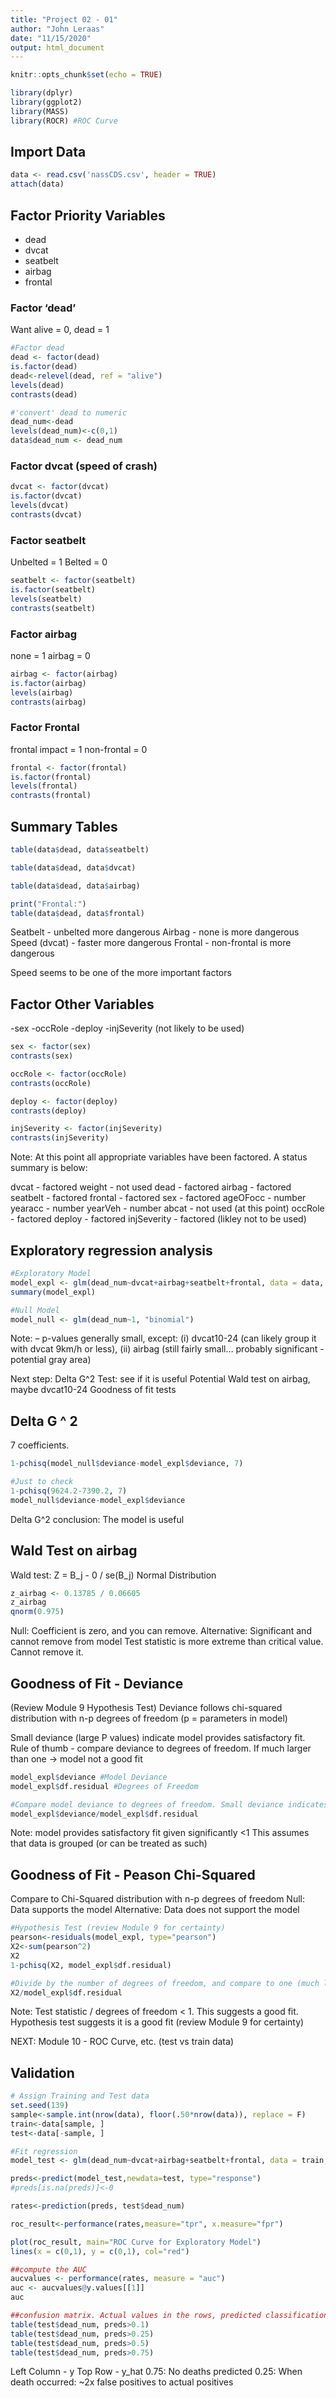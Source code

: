 ---
title: "Project 02 - 01"
author: "John Leraas"
date: "11/15/2020"
output: html_document
---

```{r setup, include=FALSE}
knitr::opts_chunk$set(echo = TRUE)

library(dplyr)
library(ggplot2)
library(MASS)
library(ROCR) #ROC Curve
```

## Import Data

```{r}
data <- read.csv('nassCDS.csv', header = TRUE)
attach(data)
```

## Factor Priority Variables
- dead
- dvcat
- seatbelt
- airbag
- frontal

### Factor 'dead'
Want alive = 0, dead = 1

```{r}
#Factor dead
dead <- factor(dead)
is.factor(dead)
dead<-relevel(dead, ref = "alive") 
levels(dead)
contrasts(dead)

#'convert' dead to numeric
dead_num<-dead
levels(dead_num)<-c(0,1)
data$dead_num <- dead_num


```
### Factor dvcat (speed of crash)

```{r}
dvcat <- factor(dvcat)
is.factor(dvcat)
levels(dvcat)
contrasts(dvcat)
```
### Factor seatbelt
Unbelted = 1
Belted = 0
```{r}
seatbelt <- factor(seatbelt)
is.factor(seatbelt)
levels(seatbelt)
contrasts(seatbelt)
```

### Factor airbag
none = 1
airbag = 0
```{r}
airbag <- factor(airbag)
is.factor(airbag)
levels(airbag)
contrasts(airbag)
```

### Factor Frontal
frontal impact = 1
non-frontal = 0
```{r}
frontal <- factor(frontal)
is.factor(frontal)
levels(frontal)
contrasts(frontal)
```

## Summary Tables

```{r}
table(data$dead, data$seatbelt)

table(data$dead, data$dvcat)

table(data$dead, data$airbag)

print("Frontal:")
table(data$dead, data$frontal)
```

Seatbelt - unbelted more dangerous
Airbag - none is more dangerous
Speed (dvcat) - faster more dangerous
Frontal - non-frontal is more dangerous

Speed seems to be one of the more important factors


## Factor Other Variables
-sex
-occRole
-deploy
-injSeverity (not likely to be used)

```{r}
sex <- factor(sex)
contrasts(sex)

occRole <- factor(occRole)
contrasts(occRole)

deploy <- factor(deploy)
contrasts(deploy)

injSeverity <- factor(injSeverity)
contrasts(injSeverity)

```

Note: At this point all appropriate variables have been factored. A status summary is below:

dvcat - factored
weight - not used
dead - factored
airbag - factored
seatbelt - factored
frontal - factored
sex - factored
ageOFocc - number
yearacc - number
yearVeh - number
abcat - not used (at this point)
occRole - factored
deploy - factored
injSeverity - factored (likley not to be used)



## Exploratory regression analysis

```{r}
#Exploratory Model
model_expl <- glm(dead_num~dvcat+airbag+seatbelt+frontal, data = data, family = "binomial")
summary(model_expl)

#Null Model
model_null <- glm(dead_num~1, "binomial")

```
Note: 
-- p-values generally small, except: (i) dvcat10-24 (can likely group it with dvcat 9km/h or less), (ii) airbag (still fairly small... probably significant - potential gray area)


Next step:
Delta G^2 Test: see if it is useful
Potential Wald test on airbag, maybe dvcat10-24
Goodness of fit tests


## Delta G ^ 2
7 coefficients. 
```{r}
1-pchisq(model_null$deviance-model_expl$deviance, 7)

#Just to check
1-pchisq(9624.2-7390.2, 7)
model_null$deviance-model_expl$deviance

```
Delta G^2 conclusion: The model is useful


## Wald Test on airbag
Wald test: Z = B_j - 0 / se(B_j)
Normal Distribution
```{r}
z_airbag <- 0.13785 / 0.06605
z_airbag
qnorm(0.975)
```
Null: Coefficient is zero, and you can remove.
Alternative: Significant and cannot remove from model
Test statistic is more extreme than critical value. Cannot remove it.


## Goodness of Fit - Deviance
(Review Module 9 Hypothesis Test)
Deviance follows chi-squared distribution with n-p degrees of freedom (p = parameters in model)

Small deviance (large P values) indicate model provides satisfactory fit. Rule of thumb - compare deviance to degrees of freedom. 
If much larger than one -> model not a good fit

```{r}
model_expl$deviance #Model Deviance
model_expl$df.residual #Degrees of Freedom

#Compare model deviance to degrees of freedom. Small deviance indicates satisfactory fit. If much larger than one model not a good fit
model_expl$deviance/model_expl$df.residual

```
Note: model provides satisfactory fit given significantly <1
This assumes that data is grouped (or can be treated as such)

## Goodness of Fit - Peason Chi-Squared
Compare to Chi-Squared distribution with n-p degrees of freedom
Null: Data supports the model
Alternative: Data does not support the model


```{r}
#Hypothesis Test (review Module 9 for certainty)
pearson<-residuals(model_expl, type="pearson")
X2<-sum(pearson^2)
X2
1-pchisq(X2, model_expl$df.residual)

#Divide by the number of degrees of freedom, and compare to one (much larger = not good fit)
X2/model_expl$df.residual
```

Note: Test statistic / degrees of freedom < 1. This suggests a good fit.
Hypothesis test suggests it is a good fit (review Module 9 for certainty)



NEXT:
Module 10 - ROC Curve, etc. (test vs train data)



## Validation

```{r}
# Assign Training and Test data
set.seed(139)
sample<-sample.int(nrow(data), floor(.50*nrow(data)), replace = F)
train<-data[sample, ]
test<-data[-sample, ]

#Fit regression
model_test <- glm(dead_num~dvcat+airbag+seatbelt+frontal, data = train, family = "binomial")

preds<-predict(model_test,newdata=test, type="response")
#preds[is.na(preds)]<-0

rates<-prediction(preds, test$dead_num)

roc_result<-performance(rates,measure="tpr", x.measure="fpr")

plot(roc_result, main="ROC Curve for Exploratory Model")
lines(x = c(0,1), y = c(0,1), col="red")

```

```{r}
##compute the AUC
aucvalues <- performance(rates, measure = "auc")
auc <- aucvalues@y.values[[1]]
auc

##confusion matrix. Actual values in the rows, predicted classification in cols
table(test$dead_num, preds>0.1)
table(test$dead_num, preds>0.25)
table(test$dead_num, preds>0.5)
table(test$dead_num, preds>0.75)

```
Left Column - y
Top Row - y_hat
0.75: No deaths predicted
0.25: When death occurred: ~2x false positives to actual positives





```{r}

```

